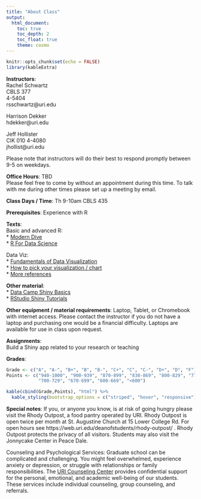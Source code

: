 ```yaml
---
title: "About Class"
output: 
  html_document:
    toc: true
    toc_depth: 2
    toc_float: true
    theme: cosmo
---
```


```r
knitr::opts_chunk$set(echo = FALSE)
library(kableExtra)
```

**Instructors**:  
Rachel Schwartz  
CBLS 377  
4-5404  
rsschwartz@uri.edu 

Harrison Dekker  
hdekker@uri.edu

Jeff Hollister  
CIK 010 
4-4080  
jhollist@uri.edu 

Please note that instructors will do their best to respond promptly between 9-5 on weekdays.

**Office Hours**: TBD   
Please feel free to come by without an appointment during this time. To talk with me during other times please set up a meeting by email.

**Class Days / Time**: Th 9-10am CBLS 435

**Prerequisites**: Experience with R

**Texts**:   
Basic and advanced R:  
* [Modern Dive](https://moderndive.com/)  
* [R For Data Science](https://r4ds.had.co.nz/)

Data Viz:  
* [Fundamentals of Data Visualization](https://serialmentor.com/dataviz/index.html)  
* [How to pick your visualization / chart](https://www.data-to-viz.com/)  
* [More references](https://datavizf18.classes.andrewheiss.com/reference/)

**Other material**:  
* [Data Camp Shiny Basics](https://www.datacamp.com/courses/building-web-applications-in-r-with-shiny)  
* [RStudio Shiny Tutorials](http://shiny.rstudio.com/tutorial/)


**Other equipment / material requirements**:
Laptop, Tablet, or Chromebook with internet access. Please contact the instructor if you do not have a laptop and purchasing one would be a financial difficulty. Laptops are available for use in class upon request.

**Assignments**:  
Build a Shiny app related to your research or teaching

**Grades**:

```r
Grade <- c("A", "A-", "B+", "B", "B-", "C+", "C", "C-", "D+", "D", "F") 
Points <- c("940-1000", "900-939", "870-899", "830-869", "800-829", "770-799", "730-769", 
            "700-729", "670-699", "600-669", "<600")

kable(cbind(Grade,Points), "html") %>%  
  kable_styling(bootstrap_options = c("striped", "hover", "responsive"))

```

**Special notes**:
If you, or anyone you know, is at risk of going hungry please visit the Rhody Outpost, a food pantry operated by URI. Rhody Outpost is open twice per month at St. Augustine Church at 15 Lower College Rd. For open hours see https://web.uri.edu/deanofstudents/rhody-outpost/ . Rhody Outpost protects the privacy of all visitors. Students may also visit the Jonnycake Center in Peace Dale.

Counseling and Psychological Services: 
Graduate school can be complicated and challenging. You might feel overwhelmed, experience anxiety or depression, or struggle with relationships or family responsibilities. The [URI Counseling Center](https://web.uri.edu/counseling/) provides confidential support for the personal, emotional, and academic well-being of our students. These services include individual counseling, group counseling, and referrals.